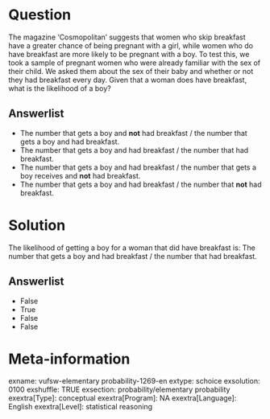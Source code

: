 Question
========
The magazine 'Cosmopolitan' suggests that women who skip breakfast have
a greater chance of being pregnant with a girl, while women who do have
breakfast are more likely to be pregnant with a boy. To test this, we
took a sample of pregnant women who were already familiar with the sex
of their child. We asked them about the sex of their baby and whether or
not they had breakfast every day. Given that a woman does have
breakfast, what is the likelihood of a boy?

Answerlist
----------
* The number that gets a boy and **not** had breakfast / the number that
  gets a boy and had breakfast.
* The number that gets a boy and had breakfast / the number that had
  breakfast.
* The number that gets a boy and had breakfast / the number that gets a
  boy receives and **not** had breakfast.
* The number that gets a boy and had breakfast / the number that **not**
  had breakfast.

Solution
========





The likelihood of getting a boy for a woman that did have breakfast is:
The number that gets a boy and had breakfast / the number that had
breakfast.



Answerlist
----------
* False
* True
* False
* False

Meta-information
================
exname: vufsw-elementary probability-1269-en
extype: schoice
exsolution: 0100
exshuffle: TRUE
exsection: probability/elementary probability
exextra[Type]: conceptual
exextra[Program]: NA
exextra[Language]: English
exextra[Level]: statistical reasoning

